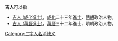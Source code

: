 '''吉人'''可以指：
* [[吉人_(成化進士)|吉人 (成化進士)]]，[[成化|成化]]二十三年[[進士|進士]]、[[明朝|明朝]]政治人物。
* [[吉人_(萬曆進士)|吉人 (萬曆進士)]]，[[萬曆|萬曆]]三十二年進士、明朝政治人物。
{{disambig}}

[[Category:二字人名消歧义|Category:二字人名消歧义]]